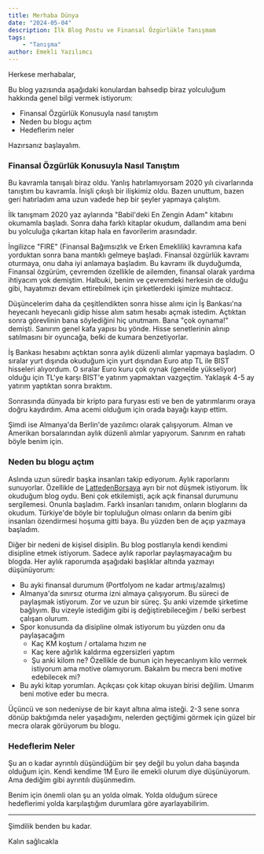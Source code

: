 ```yaml
---
title: Merhaba Dünya
date: "2024-05-04"
description: İlk Blog Postu ve Finansal Özgürlükle Tanışmam
tags: 
    - "Tanışma"
author: Emekli Yazılımcı
---
```


Herkese merhabalar,

Bu blog yazısında aşağıdaki konulardan bahsedip biraz yolculuğum hakkında genel bilgi vermek istiyorum:

- Finansal Özgürlük Konusuyla nasıl tanıştım
- Neden bu blogu açtım
- Hedeflerim neler

Hazırsanız başlayalım.

### Finansal Özgürlük Konusuyla Nasıl Tanıştım

Bu kavramla tanışalı biraz oldu. Yanlış hatırlamıyorsam 2020 yılı civarlarında tanıştım bu kavramla. İnişli çıkışlı bir ilişkimiz oldu. Bazen unuttum, bazen geri hatırladım ama uzun vadede hep bir şeyler yapmaya çalıştım.

İlk tanışmam 2020 yaz aylarında "Babil'deki En Zengin Adam" kitabını okumamla başladı. Sonra daha farklı kitaplar okudum, dallandım ama beni bu yolculuğa çıkartan kitap hala en favorilerim arasındadır.

İngilizce "FIRE" (Finansal Bağımsızlık ve Erken Emeklilik) kavramına kafa yorduktan sonra bana mantıklı gelmeye başladı. Finansal özgürlük kavramı oturmaya, onu daha iyi anlamaya başladım. Bu kavramı ilk duyduğumda, Finansal özgürüm, çevremden özellikle de ailemden, finansal olarak yardıma ihtiyacım yok demiştim. Halbuki, benim ve çevremdeki herkesin de olduğu gibi, hayatımızı devam ettirebilmek için şirketlerdeki işimize muhtacız.

Düşüncelerim daha da çeşitlendikten sonra hisse alımı için İş Bankası'na heyecanlı heyecanlı gidip hisse alım satım hesabı açmak istedim. Açtıktan sonra görevlinin bana söylediğini hiç unutmam. Bana "çok oynama!" demişti. Sanırım genel kafa yapısı bu yönde. Hisse senetlerinin alınıp satılmasını bir oyuncağa, belki de kumara benzetiyorlar.

İş Bankası hesabını açtıktan sonra aylık düzenli alımlar yapmaya başladım. O sıralar yurt dışında okuduğum için yurt dışından Euro atıp TL ile BIST hisseleri alıyordum. O sıralar Euro kuru çok oynak (genelde yükseliyor) olduğu için TL'ye karşı BIST'e yatırım yapmaktan vazgeçtim. Yaklaşık 4-5 ay yatırım yaptıktan sonra bıraktım.

Sonrasında dünyada bir kripto para furyası esti ve ben de yatırımlarımı oraya doğru kaydırdım. Ama acemi olduğum için orada bayağı kayıp ettim.

Şimdi ise Almanya'da Berlin'de yazılımcı olarak çalışıyorum. Alman ve Amerikan borsalarından aylık düzenli alımlar yapıyorum. Sanırım en rahatı böyle benim için.

### Neden bu blogu açtım

Aslında uzun süredir başka insanları takip ediyorum. Aylık raporlarını sunuyorlar. Özellikle de [LattedenBorsaya](https://www.lattedenborsaya.com/) ayrı bir not düşmek istiyorum. İlk okuduğum blog oydu. Beni çok etkilemişti, açık açık finansal durumunu sergilemesi. Onunla başladım. Farklı insanları tanıdım, onların bloglarını da okudum. Türkiye'de böyle bir topluluğun olması onların da benim gibi insanları özendirmesi hoşuma gitti baya. Bu yüzden ben de açıp yazmaya başladım.

Diğer bir nedeni de kişisel disiplin. Bu blog postlarıyla kendi kendimi disipline etmek istiyorum. Sadece aylık raporlar paylaşmayacağım bu blogda. Her aylık raporumda aşağıdaki başlıklar altında yazmayı düşünüyorum:

- Bu ayki finansal durumum (Portfolyom ne kadar artmış/azalmış)
- Almanya'da sınırsız oturma izni almaya çalışıyorum. Bu süreci de paylaşmak istiyorum. Zor ve uzun bir süreç. Şu anki vizemde şirketime bağlıyım. Bu vizeyle istediğim gibi iş değiştirebileceğim / belki serbest çalışan olurum.
- Spor konusunda da disipline olmak istiyorum bu yüzden onu da paylaşacağım
    - Kaç KM koştum / ortalama hızım ne
    - Kaç kere ağırlık kaldırma egzersizleri yaptım
    - Şu anki kilom ne? Özellikle de bunun için heyecanlıyım kilo vermek istiyorum ama motive olamıyorum. Bakalım bu mecra beni motive edebilecek mi?
- Bu ayki kitap yorumları. Açıkçası çok kitap okuyan birisi değilim. Umarım beni motive eder bu mecra.

Üçüncü ve son nedeniyse de bir kayıt altına alma isteği. 2-3 sene sonra dönüp baktığımda neler yaşadığımı, nelerden geçtiğimi görmek için güzel bir mecra olarak görüyorum bu blogu.

### Hedeflerim Neler

Şu an o kadar ayrıntılı düşündüğüm bir şey değil bu yolun daha başında olduğum için. Kendi kendime 1M Euro ile emekli olurum diye düşünüyorum. Ama dediğim gibi ayrıntılı düşünmedim.

Benim için önemli olan şu an yolda olmak. Yolda olduğum sürece hedeflerimi yolda karşılaştığım durumlara göre ayarlayabilirim.

----

Şimdilik benden bu kadar.

Kalın sağlıcakla
